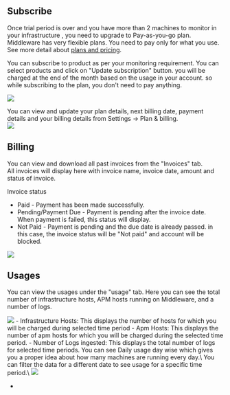 Subscribe
---------
Once trial period is over and you have more than 2 machines to monitor in your infrastructure , you need to upgrade to Pay-as-you-go plan. Middleware has very flexible plans. You need to pay only for what you use. See more detail about [plans and pricing](https://middleware.io/pricing/).

You can subscribe to product as per your monitoring requirement. You can select products and click on "Update subscription" button. you will be charged at the end of the month based on the usage in your account. so while subscribing to the plan, you don't need to pay anything.

<img src="/images/settings/b1.png" />

You can view and update your plan details, next billing date, payment details and your billing details from Settings -> Plan & billing.\
<img src="/images/settings/b1.png" />


Billing
-------
You can view and download all past invoices from the "Invoices" tab.\
All invoices will display here with invoice name, invoice date, amount and status of invoice.

Invoice status
-   Paid - Payment has been made successfully.
-   Pending/Payment Due - Payment is pending after the invoice date. When payment is failed, this status will display. 
-   Not Paid - Payment is pending and the due date is already passed. in this case, the invoice status will be "Not paid" and account will be blocked. 

<img src="/images/settings/b2.png" />


Usages
------
You can view the usages under the "usage" tab. Here you can see the total number of infrastructure hosts, APM hosts running on Middleware, and a number of logs.

<img src="/images/settings/b3.png" />
-   Infrastructure Hosts: This displays the number of hosts for which you will be charged during selected time period
-   Apm Hosts: This displays the number of apm hosts for which you will be charged during the selected time period.
-   Number of Logs ingested: This displays the total number of logs for selected time periods.
    You can see Daily usage day wise which gives you a proper idea about how many machines are running every day.\
    You can filter the data for a different date to see usage for a specific time period.\
    <img src="/images/settings/b4.png" />

-
